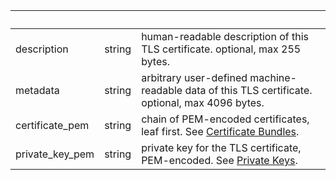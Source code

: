 | &nbsp; | &nbsp; | &nbsp; |
|---|---|---|
| description | string | human-readable description of this TLS certificate. optional, max 255 bytes. |
| metadata | string | arbitrary user-defined machine-readable data of this TLS certificate. optional, max 4096 bytes. |
| certificate_pem | string | chain of PEM-encoded certificates, leaf first. See [Certificate Bundles](https://ngrok.com/docs/cloud-edge/endpoints#certificate-chains). |
| private_key_pem | string | private key for the TLS certificate, PEM-encoded. See [Private Keys](https://ngrok.com/docs/cloud-edge/endpoints#private-keys). |